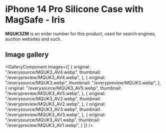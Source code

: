 
# iPhone 14 Pro Silicone Case with MagSafe - Iris

<Callout type='info' emoji='👉🏻'>**MQUK3ZM** is an order number for this product, used for search engines, auction websites and such.</Callout>

## Image gallery

<GalleryComponent
    images={[
      {
        original: "/everysource/MQUK3_AV4.webp",
        thumbnail: "/everypreview/MQUK3_AV4.webp",
      },
      {
        original: "/everysource/MQUK3.webp",
        thumbnail: "/everypreview/MQUK3.webp",
      },
      {
        original: "/everysource/MQUK3_AV5.webp",
        thumbnail: "/everypreview/MQUK3_AV5.webp",
      },
      {
        original: "/everysource/MQUK3_AV2.webp",
        thumbnail: "/everypreview/MQUK3_AV2.webp",
      },
      {
        original: "/everysource/MQUK3_AV3.webp",
        thumbnail: "/everypreview/MQUK3_AV3.webp",
      },
      {
        original: "/everysource/MQUK3_AV1.webp",
        thumbnail: "/everypreview/MQUK3_AV1.webp",
      }
    ]}
  />

